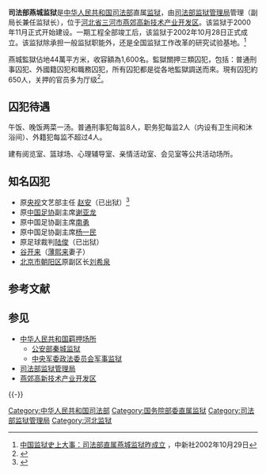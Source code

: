 {{Infobox prison
| name                = 司法部燕城监狱
| image               = 
| caption             = 
| image_map           = 
| pushpin_map         = 
| location            = {{CHN}}[[河北省|河北省]][[廊坊市|廊坊市]][[三河市|三河市]][[燕郊高新技术产业开发区|燕郊高新技术产业开发区]]汇福路397号<ref>{{Cite web|title=司法部燕城监狱2022年考试录用公务员面试公告|url=http://www.moj.gov.cn/pub/sfbgw/zwxxgk/fdzdgknr/fdzdgknrzkly/202203/t20220301_449132.html|access-date=2022-04-10|work=www.moj.gov.cn}}</ref>
| coordinates         = 
| status              = 
| classification      = 
| capacity            = 
| population          = 
| population_as_of    = 
| opened              = {{Start date|2002|10|28}}
| closed              = 
| former_name         = 
| managed_by          = [[司法部监狱管理局|司法部监狱管理局]]
| director            = [[郧国良|郧国良]] {{Small|[[一级警监|一级警监]]}}
| governor-title      = [[政治委员|政治委员]]
| governor            = [[]]_{{Small|[[一级警监]]}}
| warden              = 
| procuratorate       = [[中华人民共和国最高人民检察院|最高人民检察院]]驻司法部燕城监狱检察室<ref name="报道1230A">{{cite web|title=捕诉合一 最高检内设机构全新亮相|url=http://www.chinanews.com/gn/2019/01-04/8719901.shtml|website=中国新闻网|accessdate=2019-12-30|archivedate=2019-12-30|archiveurl=https://web.archive.org/web/20191230040532/http://www.chinanews.com/gn/2019/01-04/8719901.shtml|dead-url=no}}</ref>
| forces              = [[中国人民武装警察部队河北省总队|中国人民武装警察部队河北省总队]]某支队某中队
| prisoners           = 
}}

'''司法部燕城监狱'''是[[中华人民共和国司法部|中华人民共和国司法部]]直属[[监狱|监狱]]，由[[司法部监狱管理局|司法部监狱管理局]]管理（副局长兼任监狱长），位于[[河北省|河北省]][[三河市|三河市]][[燕郊高新技术产业开发区|燕郊高新技术产业开发区]]。该监狱于2000年11月正式开始建设。一期工程全部竣工后，该监狱于2002年10月28日正式成立。该监狱除承担一般监狱职能外，还是全国监狱工作改革的研究试验基地。<ref>[http://www.china.com.cn/chinese/2002/Oct/224636.htm 中国监狱史上大事：司法部直属燕城监狱昨成立] {{Wayback|url=http://www.china.com.cn/chinese/2002/Oct/224636.htm|date=20200301235249}}，中新社2002年10月29日</ref>

燕城監獄佔地44萬平方米，收容額為1,600名。監獄關押三類囚犯，包括：普通刑事囚犯、外國籍囚犯和職務囚犯，所有囚犯都是從各地監獄調送而來。現有囚犯約650人，关押的官员多为厅级<ref>{{cite news|title=揭秘关押薄谷开来、南勇、赵安的燕城监狱|url=http://news.youth.cn/gn/201512/t20151216_7424869.htm|access-date=2020-07-16|newspaper=新京报|date=2015-12-16}}</ref>。

==囚犯待遇==
午饭、晚饭两菜一汤。普通刑事犯每监8人，职务犯每监2人（内设有卫生间和沐浴间）、外籍犯每监不超过4人。

建有阅览室、篮球场、心理辅导室、亲情活动室、会见室等公共活动场所。

== 知名囚犯 ==
* 原[[中国中央电视台|央视]]文艺部主任 [[赵安_(导演)|赵安]]（已出狱）<ref>{{Cite web|title=揭秘燕城监狱：唯一直属司法部管辖 多关押厅官|url=http://www.dqdaily.com/shishi/2014-07/16/content_2165880.htm|access-date=2014-10-05|archiveurl=https://web.archive.org/web/20141006075642/http://www.dqdaily.com/shishi/2014-07/16/content_2165880.htm|archivedate=2014-10-06|dead-url=no}}</ref>
* 原[[中国足球协会|中国足协]]副主席[[谢亚龙|谢亚龙]]
* 原中国足协副主席[[南勇|南勇]]
* 原中国足协副主席[[杨一民|杨一民]]
* 原足球裁判[[陆俊|陆俊]]（已出狱）
* [[谷開來|谷开来]]（[[薄熙来|薄熙来]]妻子）
* [[北京市|北京市]][[朝陽區|朝阳区]]原副区长[[刘希泉|刘希泉]]

== 参考文献 ==
{{Reflist}}

== 参见 ==
* [[中华人民共和国羁押场所|中华人民共和国羁押场所]]
** [[中华人民共和国公安部|公安部]][[秦城监狱|秦城监狱]]
** [[中央军委政法委员会军事监狱|中央军委政法委员会军事监狱]]
* [[司法部监狱管理局|司法部监狱管理局]]
* [[燕郊高新技术产业开发区|燕郊高新技术产业开发区]]

{{-}}
{{中华人民共和国监狱}}

[[Category:中华人民共和国司法部|Category:中华人民共和国司法部]]
[[Category:国务院部委直属监狱|Category:国务院部委直属监狱]]
[[Category:司法部监狱管理局|Category:司法部监狱管理局]]
[[Category:河北监狱|Category:河北监狱]]